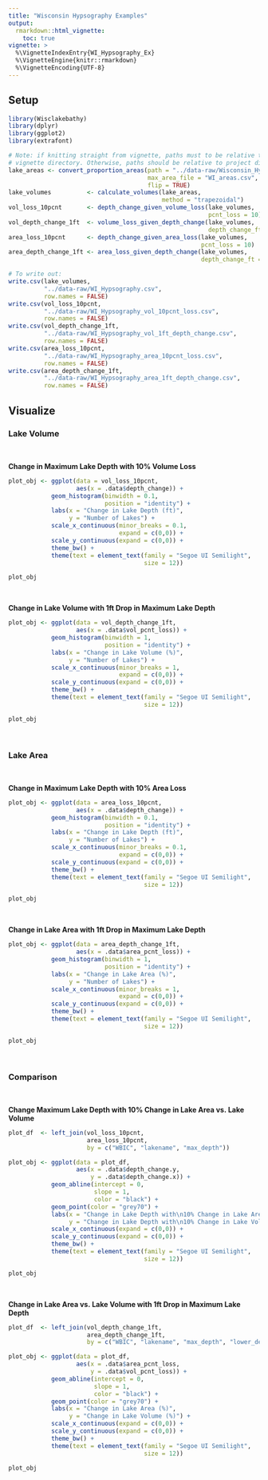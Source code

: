 ```yaml
---
title: "Wisconsin Hypsography Examples"
output: 
  rmarkdown::html_vignette:
    toc: true
vignette: >
  %\VignetteIndexEntry{WI_Hypsography_Ex}
  %\VignetteEngine{knitr::rmarkdown}
  %\VignetteEncoding{UTF-8}
---
```


## Setup

```r
library(Wisclakebathy)
library(dplyr)
library(ggplot2)
library(extrafont)

# Note: if knitting straight from vignette, paths must to be relative to
# vignette directory. Otherwise, paths should be relative to project directory.
lake_areas <- convert_proportion_areas(path = "../data-raw/Wisconsin_Hypsography",
                                       max_area_file = "WI_areas.csv",
                                       flip = TRUE)
lake_volumes          <- calculate_volumes(lake_areas, 
                                           method = "trapezoidal")
vol_loss_10pcnt       <- depth_change_given_volume_loss(lake_volumes,
                                                        pcnt_loss = 10)
vol_depth_change_1ft  <- volume_loss_given_depth_change(lake_volumes,
                                                        depth_change_ft = 1)
area_loss_10pcnt      <- depth_change_given_area_loss(lake_volumes,
                                                      pcnt_loss = 10)
area_depth_change_1ft <- area_loss_given_depth_change(lake_volumes,
                                                      depth_change_ft = 1)

# To write out:
write.csv(lake_volumes, 
          "../data-raw/WI_Hypsography.csv", 
          row.names = FALSE)
write.csv(vol_loss_10pcnt, 
          "../data-raw/WI_Hypsography_vol_10pcnt_loss.csv", 
          row.names = FALSE)
write.csv(vol_depth_change_1ft, 
          "../data-raw/WI_Hypsography_vol_1ft_depth_change.csv", 
          row.names = FALSE)
write.csv(area_loss_10pcnt, 
          "../data-raw/WI_Hypsography_area_10pcnt_loss.csv", 
          row.names = FALSE)
write.csv(area_depth_change_1ft, 
          "../data-raw/WI_Hypsography_area_1ft_depth_change.csv", 
          row.names = FALSE)

```

## Visualize

### Lake Volume

<br>

**Change in Maximum Lake Depth with 10% Volume Loss**
<br>
```r
plot_obj <- ggplot(data = vol_loss_10pcnt,
                   aes(x = .data$depth_change)) +
            geom_histogram(binwidth = 0.1,
                           position = "identity") +
            labs(x = "Change in Lake Depth (ft)",
                 y = "Number of Lakes") +
            scale_x_continuous(minor_breaks = 0.1,
                               expand = c(0,0)) +
            scale_y_continuous(expand = c(0,0)) +
            theme_bw() +
            theme(text = element_text(family = "Segoe UI Semilight",
                                      size = 12))

plot_obj
```

<br>

**Change in Lake Volume with 1ft Drop in Maximum Lake Depth**
<br>
```r
plot_obj <- ggplot(data = vol_depth_change_1ft,
                   aes(x = .data$vol_pcnt_loss)) +
            geom_histogram(binwidth = 1,
                           position = "identity") +
            labs(x = "Change in Lake Volume (%)",
                 y = "Number of Lakes") +
            scale_x_continuous(minor_breaks = 1,
                               expand = c(0,0)) +
            scale_y_continuous(expand = c(0,0)) +
            theme_bw() +
            theme(text = element_text(family = "Segoe UI Semilight",
                                      size = 12))

plot_obj
```

<br>

### Lake Area

<br>

**Change in Maximum Lake Depth with 10% Area Loss**
<br>
```r
plot_obj <- ggplot(data = area_loss_10pcnt,
                   aes(x = .data$depth_change)) +
            geom_histogram(binwidth = 0.1,
                           position = "identity") +
            labs(x = "Change in Lake Depth (ft)",
                 y = "Number of Lakes") +
            scale_x_continuous(minor_breaks = 0.1,
                               expand = c(0,0)) +
            scale_y_continuous(expand = c(0,0)) +
            theme_bw() +
            theme(text = element_text(family = "Segoe UI Semilight",
                                      size = 12))

plot_obj
```

<br>

**Change in Lake Area with 1ft Drop in Maximum Lake Depth**
<br>
```r
plot_obj <- ggplot(data = area_depth_change_1ft,
                   aes(x = .data$area_pcnt_loss)) +
            geom_histogram(binwidth = 1,
                           position = "identity") +
            labs(x = "Change in Lake Area (%)",
                 y = "Number of Lakes") +
            scale_x_continuous(minor_breaks = 1,
                               expand = c(0,0)) +
            scale_y_continuous(expand = c(0,0)) +
            theme_bw() +
            theme(text = element_text(family = "Segoe UI Semilight",
                                      size = 12))

plot_obj
```

<br>

### Comparison

<br>

**Change Maximum Lake Depth with 10% Change in Lake Area vs. Lake Volume**
<br>
```r
plot_df  <- left_join(vol_loss_10pcnt,
                      area_loss_10pcnt,
                      by = c("WBIC", "lakename", "max_depth"))

plot_obj <- ggplot(data = plot_df,
                   aes(x = .data$depth_change.y,
                       y = .data$depth_change.x)) +
            geom_abline(intercept = 0, 
                        slope = 1,
                        color = "black") +
            geom_point(color = "grey70") +
            labs(x = "Change in Lake Depth with\n10% Change in Lake Area (ft)",
                 y = "Change in Lake Depth with\n10% Change in Lake Volume (ft)") +
            scale_x_continuous(expand = c(0,0)) +
            scale_y_continuous(expand = c(0,0)) +
            theme_bw() +
            theme(text = element_text(family = "Segoe UI Semilight",
                                      size = 12))

plot_obj
```

<br>

**Change in Lake Area vs. Lake Volume with 1ft Drop in Maximum Lake Depth**
<br>
```r
plot_df  <- left_join(vol_depth_change_1ft,
                      area_depth_change_1ft,
                      by = c("WBIC", "lakename", "max_depth", "lower_depth"))

plot_obj <- ggplot(data = plot_df,
                   aes(x = .data$area_pcnt_loss,
                       y = .data$vol_pcnt_loss)) +
            geom_abline(intercept = 0, 
                        slope = 1,
                        color = "black") +
            geom_point(color = "grey70") +
            labs(x = "Change in Lake Area (%)",
                 y = "Change in Lake Volume (%)") +
            scale_x_continuous(expand = c(0,0)) +
            scale_y_continuous(expand = c(0,0)) +
            theme_bw() +
            theme(text = element_text(family = "Segoe UI Semilight",
                                      size = 12))

plot_obj
```

